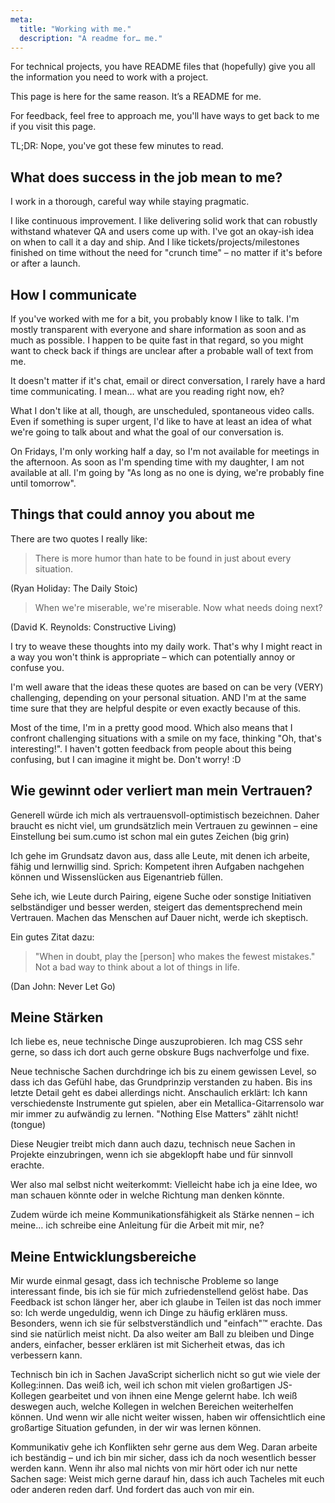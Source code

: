 ```yaml
---
meta:
  title: "Working with me."
  description: "A readme for… me."
---
```


For technical projects, you have README files that (hopefully) give you all the information you need to work with a project.

This page is here for the same reason. It’s a README for me.

For feedback, feel free to approach me, you'll have ways to get back to me if you visit this page.

TL;DR: Nope, you've got these few minutes to read.

## What does success in the job mean to me?

I work in a thorough, careful way while staying pragmatic.

I like continuous improvement. I like delivering solid work that can robustly withstand whatever QA and users come up with. I've got an okay-ish idea on when to call it a day and ship. And I like tickets/projects/milestones finished on time without the need for "crunch time" – no matter if it's before or after a launch.

## How I communicate

If you've worked with me for a bit, you probably know I like to talk. I'm mostly transparent with everyone and share information as soon and as much as possible. I happen to be quite fast in that regard, so you might want to check back if things are unclear after a probable wall of text from me.

It doesn't matter if it's chat, email or direct conversation, I rarely have a hard time communicating. I mean… what are you reading right now, eh?

What I don't like at all, though, are unscheduled, spontaneous video calls. Even if something is super urgent, I'd like to have at least an idea of what we're going to talk about and what the goal of our conversation is.

On Fridays, I'm only working half a day, so I'm not available for meetings in the afternoon. As soon as I'm spending time with my daughter, I am not available at all. I'm going by "As long as no one is dying, we're probably fine until tomorrow".

## Things that could annoy you about me

There are two quotes I really like:

> There is more humor than hate to be found in just about every situation.

(Ryan Holiday: The Daily Stoic)

> When we're miserable, we're miserable. Now what needs doing next?

(David K. Reynolds: Constructive Living)

I try to weave these thoughts into my daily work. That's why I might react in a way you won't think is appropriate – which can potentially annoy or confuse you.

I'm well aware that the ideas these quotes are based on can be very (VERY) challenging, depending on your personal situation. AND I'm at the same time sure that they are helpful despite or even exactly because of this.

Most of the time, I'm in a pretty good mood. Which also means that I confront challenging situations with a smile on my face, thinking "Oh, that's interesting!". I haven't gotten feedback from people about this being confusing, but I can imagine it might be. Don't worry! :D

## Wie gewinnt oder verliert man mein Vertrauen?

Generell würde ich mich als vertrauensvoll-optimistisch bezeichnen. Daher braucht es nicht viel, um grundsätzlich mein Vertrauen zu gewinnen – eine Einstellung bei sum.cumo ist schon mal ein gutes Zeichen (big grin)

Ich gehe im Grundsatz davon aus, dass alle Leute, mit denen ich arbeite, fähig und lernwillig sind. Sprich: Kompetent ihren Aufgaben nachgehen können und Wissenslücken aus Eigenantrieb füllen.

Sehe ich, wie Leute durch Pairing, eigene Suche oder sonstige Initiativen selbständiger und besser werden, steigert das dementsprechend mein Vertrauen. Machen das Menschen auf Dauer nicht, werde ich skeptisch.

Ein gutes Zitat dazu:

> "When in doubt, play the [person] who makes the fewest mistakes." Not a bad way to think about a lot of things in life.

(Dan John: Never Let Go)

## Meine Stärken

Ich liebe es, neue technische Dinge auszuprobieren. Ich mag CSS sehr gerne, so dass ich dort auch gerne obskure Bugs nachverfolge und fixe.

Neue technische Sachen durchdringe ich bis zu einem gewissen Level, so dass ich das Gefühl habe, das Grundprinzip verstanden zu haben. Bis ins letzte Detail geht es dabei allerdings nicht. Anschaulich erklärt: Ich kann verschiedenste Instrumente gut spielen, aber ein Metallica-Gitarrensolo war mir immer zu aufwändig zu lernen. "Nothing Else Matters" zählt nicht! (tongue)

Diese Neugier treibt mich dann auch dazu, technisch neue Sachen in Projekte einzubringen, wenn ich sie abgeklopft habe und für sinnvoll erachte.

Wer also mal selbst nicht weiterkommt: Vielleicht habe ich ja eine Idee, wo man schauen könnte oder in welche Richtung man denken könnte.

Zudem würde ich meine Kommunikationsfähigkeit als Stärke nennen – ich meine… ich schreibe eine Anleitung für die Arbeit mit mir, ne?

## Meine Entwicklungsbereiche

Mir wurde einmal gesagt, dass ich technische Probleme so lange interessant finde, bis ich sie für mich zufriedenstellend gelöst habe. Das Feedback ist schon länger her, aber ich glaube in Teilen ist das noch immer so: Ich werde ungeduldig, wenn ich Dinge zu häufig erklären muss. Besonders, wenn ich sie für selbstverständlich und "einfach"™ erachte. Das sind sie natürlich meist nicht. Da also weiter am Ball zu bleiben und Dinge anders, einfacher, besser erklären ist mit Sicherheit etwas, das ich verbessern kann.

Technisch bin ich in Sachen JavaScript sicherlich nicht so gut wie viele der Kolleg:innen. Das weiß ich, weil ich schon mit vielen großartigen JS-Kollegen gearbeitet und von ihnen eine Menge gelernt habe. Ich weiß deswegen auch, welche Kollegen in welchen Bereichen weiterhelfen können. Und wenn wir alle nicht weiter wissen, haben wir offensichtlich eine großartige Situation gefunden, in der wir was lernen können.

Kommunikativ gehe ich Konflikten sehr gerne aus dem Weg. Daran arbeite ich beständig – und ich bin mir sicher, dass ich da noch wesentlich besser werden kann. Wenn ihr also mal nichts von mir hört oder ich nur nette Sachen sage: Weist mich gerne darauf hin, dass ich auch Tacheles mit euch oder anderen reden darf. Und fordert das auch von mir ein.
